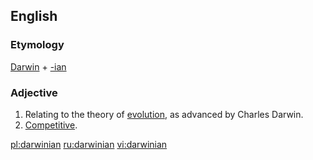 ==English==
===Etymology===
[[Darwin]] + [[-ian]]
===Adjective===
{{en-adj}}
# Relating to the theory of [[evolution]], as advanced by Charles Darwin.
# [[competitive|Competitive]].

[[pl:darwinian]]
[[ru:darwinian]]
[[vi:darwinian]]